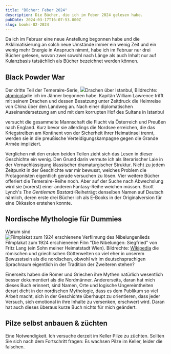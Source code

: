 ```yaml
---
title: "Bücher: Feber 2024"
description: Die Bücher, die ich im Feber 2024 gelesen habe.
pubDate: 2024-03-17T16:07:53.000Z
slug: books-02-2024
---
```


Da ich im Februar eine neue Anstellung begonnen habe und die Akklimatisierung an solch neue Umstände immer ein wenig Zeit und ein wenig mehr Energie in Anspruch nimmt, habe ich im Februar nur drei Bücher gelesen, wovon zwei sowohl nach Länge als auch Inhalt nur auf Kulanzbasis tatsächlich als Bücher bezeichnet werden können.

## Black Powder War
Der dritte Teil der Temeraire-Serie, <Marginnote><img src="/img/black-powder-war-fanart.png"/>Drachen über Istanbul, Bildrechte: <a rel="nofollow noopener" href="https://www.deviantart.com/atomicola/gallery">atomicola</a></Marginnote>die ich im Jänner begonnen habe. Kapitän William Lawrence trifft mit seinem Drachen und dessen Besatzung unter Zeitdruck die Heimreise von China über den Landweg an. Nach einer diplomatischen Auseinandersetzung am und mit dem korrupten Hof des Sultans in Istanbul

versucht die gesammelte Mannschaft die Flucht via Österreich und Preußen nach England. Kurz bevor sie allerdings die Nordsee erreichen, die das Kriegstreiben am Kontinent von der Sicherheit ihrer Heimatinsel trennt, werden sie in die preußische Verteidigungskampagne gegen die Grande Armée impliziert.

Verglichen mit den ersten beiden Teilen zieht sich das Lesen in dieser Geschichte ein wenig. Den Grund darin vermute ich als literarischer Laie in der Vernachlässigung klassischer dramaturgischer Struktur. Nicht zu jedem Zeitpunkt in der Geschichte war mir bewusst, welches Problem die Protagonisten eigentlich gerade versuchen zu lösen. Vier weitere Bücher offeriert die Temeraire-Reihe noch. Aber auf der Suche nach Abwechslung wird sie (vorerst) einer anderen Fantasy-Reihe weichen müssen. Scott Lynch's _The Gentleman Bastard_-Reihe<Sidenote>trägt denselben Namen auf Deutsch</Sidenote> nämlich, deren erste drei Bücher ich als E-Books in der Originalversion für eine Okkasion erstehen konnte.

## Nordische Mythologie für Dummies

Warum sind <Marginnote> <img src="/img/nibelungen_2024.jpg" alt="Filmplakat zum 1924 erschienene Verfilmung des Nibelungenlieds" />
Filmplakat zum 1924 erschienenen Film "Die Nibelungen: Siegfried" von Fritz Lang (ein Sohn meiner Heimatstadt Wien). Bildrechte: <a rel="nofollow noopener" href="https://en.wikipedia.org/wiki/Die_Nibelungen">Wikipedia</a>
</Marginnote>die römischen und griechischen Götterwelten so viel eher in unserem Bewusstsein als die nordischen,  obwohl wir im deutschsprachigen Sprachraum eigentlich in der Tradition der Zweiteren stehen?

Einerseits haben die Römer und Griechen ihre Mythen natürlich wesentlich besser dokumentiert als die Nordmänner. Andererseits, daran hat mich dieses Buch erinnert, sind Namen, Orte und logische Ungereimtheiten derart dicht in der nordischen Mythologie, dass es dem Publikum so viel Arbeit macht, sich in der Geschichte überhaupt zu orientieren, dass jeder Versuch, sich emotional in ihre Inhalte zu versenken, erschwert wird. Daran hat auch dieses überaus kurze Buch nichts für mich geändert.

## Pilze selbst anbauen & züchten
Eine Notwendigkeit. Ich versuche derzeit im Keller Pilze zu züchten. Sollten Sie sich nach dem Fortschritt fragen: Es wachsen Pilze im Keller, leider die falschen.